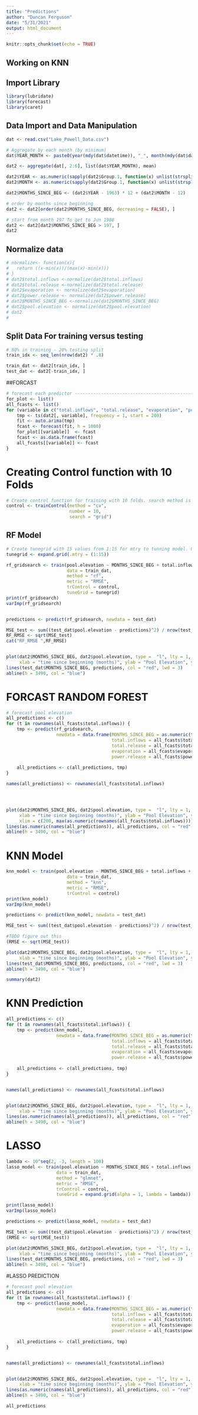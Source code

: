 ```yaml
---
title: "Predictions"
author: "Duncan Ferguson"
date: "5/31/2021"
output: html_document
---
```


```r
knitr::opts_chunk$set(echo = TRUE)
```

## Working on KNN

## Import Library
```r
library(lubridate)
library(forecast)
library(caret)
```


## Data Import and Data Manipulation
```r
dat <- read.csv("Lake_Powell_Data.csv")

# Aggregate by each month (by minimum)
dat$YEAR_MONTH <- paste0(year(mdy(dat$datetime)), "_", month(mdy(dat$datetime)))

dat2 <- aggregate(dat[, 2:6], list(dat$YEAR_MONTH), mean)

dat2$YEAR <- as.numeric(sapply(dat2$Group.1, function(x) unlist(strsplit(x, "_"))[1]))
dat2$MONTH <- as.numeric(sapply(dat2$Group.1, function(x) unlist(strsplit(x, "_"))[2]))

dat2$MONTHS_SINCE_BEG <- (dat2$YEAR - 1963) * 12 + (dat2$MONTH - 12)

# order by months since beginning
dat2 <- dat2[order(dat2$MONTHS_SINCE_BEG, decreasing = FALSE), ]

# start from month 197 To get to Jun 1980
dat2 <- dat2[dat2$MONTHS_SINCE_BEG > 197, ]
dat2
```
## Normalize data

```r
# normalize<- function(x){
#   return ((x-min(x))/(max(x)-min(x)))
# }
# dat2$total.inflows <-normalize(dat2$total.inflows)
# dat2$total.release <-normalize(dat2$total.release)
# dat2$evaporation <- normalize(dat2$evaporation)
# dat2$power.release <- normalize(dat2$power.release)
# dat2$MONTHS_SINCE_BEG <-normalize(dat2$MONTHS_SINCE_BEG)
# dat2$pool.elevation <- normalize(dat2$pool.elevation)
# dat2
# 

```


## Split Data For training versus testing
```r
# 80% in training - 20% testing split
train_idx <- seq_len(nrow(dat2) * .8)

train_dat <- dat2[train_idx, ]
test_dat <- dat2[-train_idx, ]
```
##FORCAST
```r
# forecast each predictor -------------------------------------------------
for_plot <- list()
all_fcasts <- list()
for (variable in c("total.inflows", "total.release", "evaporation", "power.release")) {
    tmp <- ts(dat2[, variable], frequency = 1, start = 200)
    fit <- auto.arima(tmp)
    fcast <- forecast(fit, h = 1000)
    for_plot[[variable]]  <- fcast
    fcast <- as.data.frame(fcast)
    all_fcasts[[variable]] <- fcast
}

```


# Creating Control function with 10 Folds
```r
# Create control function for training with 10 folds. search method is grid.
control <- trainControl(method = "cv", 
                        number = 10, 
                        search = "grid")

```


## RF Model
```r

# Create tunegrid with 15 values from 1:15 for mtry to tunning model. Our train function will change number of entry variable at each split according to tunegrid. 
tunegrid <- expand.grid(.mtry = (1:15)) 

rf_gridsearch <- train(pool.elevation ~ MONTHS_SINCE_BEG + total.inflows + total.release + evaporation + power.release,
                       data = train_dat,
                       method = "rf",
                       metric = "RMSE",
                       trControl = control,
                       tuneGrid = tunegrid)
print(rf_gridsearch)
varImp(rf_gridsearch)


predictions <- predict(rf_gridsearch, newdata = test_dat)

MSE_test <- sum((test_dat$pool.elevation - predictions)^2) / nrow(test_dat)
RF_RMSE <- sqrt(MSE_test)
cat("RF_RMSE ",RF_RMSE)


plot(dat2$MONTHS_SINCE_BEG, dat2$pool.elevation, type =  "l", lty = 1, lwd = 1.5,
     xlab = "time since beginning (months)", ylab = "Pool Elevation", ylim = c(3400, 3750), main="RF Model on Current Data")
lines(test_dat$MONTHS_SINCE_BEG, predictions, col = "red", lwd = 3)
abline(h = 3490, col = "blue")

```
# FORCAST RANDOM FOREST
```r
# forecast pool elevation
all_predictions <- c()
for (t in rownames(all_fcasts$total.inflows)) {
    tmp <- predict(rf_gridsearch,
                   newdata = data.frame(MONTHS_SINCE_BEG = as.numeric(t), 
                                        total.inflows = all_fcasts$total.inflows[t, "Point Forecast"],
                                        total.release = all_fcasts$total.release[t, "Point Forecast"],
                                        evaporation = all_fcasts$evaporation[t, "Point Forecast"],
                                        power.release = all_fcasts$power.release[t, "Point Forecast"]))
    
    all_predictions <- c(all_predictions, tmp)
}

names(all_predictions) <- rownames(all_fcasts$total.inflows)




plot(dat2$MONTHS_SINCE_BEG, dat2$pool.elevation, type =  "l", lty = 1, lwd = 1.5,
     xlab = "time since beginning (months)", ylab = "Pool Elevation", ylim = c(3400, 3750), 
     xlim = c(200, max(as.numeric(rownames(all_fcasts$total.inflows)))), main="RF Model Prediction")
lines(as.numeric(names(all_predictions)), all_predictions, col = "red", lwd = 3)
abline(h = 3490, col = "blue")
```

# KNN Model
```r


knn_model <- train(pool.elevation ~ MONTHS_SINCE_BEG + total.inflows + total.release + evaporation + power.release,
                       data = train_dat,
                       method = "knn",
                       metric = "RMSE",
                       trControl = control)
print(knn_model)
varImp(knn_model)

predictions <- predict(knn_model, newdata = test_dat)

MSE_test <- sum((test_dat$pool.elevation - predictions)^2) / nrow(test_dat)

#TODO figure out this
(RMSE <- sqrt(MSE_test))

plot(dat2$MONTHS_SINCE_BEG, dat2$pool.elevation, type =  "l", lty = 1, lwd = 1.5,
     xlab = "time since beginning (months)", ylab = "Pool Elevation", ylim = c(3400, 3750), main="KNN Model on Current Data")
lines(test_dat$MONTHS_SINCE_BEG, predictions, col = "red", lwd = 3)
abline(h = 3490, col = "blue")
```
```r
summary(dat2)
```


# KNN Prediction
```r
all_predictions <- c()
for (t in rownames(all_fcasts$total.inflows)) {
    tmp <- predict(knn_model,
                   newdata = data.frame(MONTHS_SINCE_BEG = as.numeric(t), 
                                        total.inflows = all_fcasts$total.inflows[t, "Point Forecast"],
                                        total.release = all_fcasts$total.release[t, "Point Forecast"],
                                        evaporation = all_fcasts$evaporation[t, "Point Forecast"],
                                        power.release = all_fcasts$power.release[t, "Point Forecast"]))
    
    all_predictions <- c(all_predictions, tmp)
}


names(all_predictions) <- rownames(all_fcasts$total.inflows)


plot(dat2$MONTHS_SINCE_BEG, dat2$pool.elevation, type =  "l", lty = 1, lwd = 1.5,
     xlab = "time since beginning (months)", ylab = "Pool Elevation", ylim = c(3400, 3750), xlim = c(200, 1000), main= "KNN Prediction")
lines(as.numeric(names(all_predictions)), all_predictions, col = "red", lwd = 3)
abline(h = 3490, col = "blue")
```

# LASSO
```r
lambda <- 10^seq(2, -3, length = 100)
lasso_model <- train(pool.elevation ~ MONTHS_SINCE_BEG + total.inflows + total.release + evaporation + power.release,
                   data = train_dat,
                   method = "glmnet",
                   metric = "RMSE",
                   trControl = control,
                   tuneGrid = expand.grid(alpha = 1, lambda = lambda))

print(lasso_model)
varImp(lasso_model)

predictions <- predict(lasso_model, newdata = test_dat)

MSE_test <- sum((test_dat$pool.elevation - predictions)^2) / nrow(test_dat)
(RMSE <- sqrt(MSE_test))

plot(dat2$MONTHS_SINCE_BEG, dat2$pool.elevation, type =  "l", lty = 1, lwd = 1.5,
     xlab = "time since beginning (months)", ylab = "Pool Elevation", ylim = c(3400, 3750), main="Lasso Model on Current Data")
lines(test_dat$MONTHS_SINCE_BEG, predictions, col = "red", lwd = 3)
abline(h = 3490, col = "blue")

```

#LASSO PREDICTION
```r
# forecast pool elevation
all_predictions <- c()
for (t in rownames(all_fcasts$total.inflows)) {
    tmp <- predict(lasso_model,
                   newdata = data.frame(MONTHS_SINCE_BEG = as.numeric(t), 
                                        total.inflows = all_fcasts$total.inflows[t, "Point Forecast"],
                                        total.release = all_fcasts$total.release[t, "Point Forecast"],
                                        evaporation = all_fcasts$evaporation[t, "Point Forecast"],
                                        power.release = all_fcasts$power.release[t, "Point Forecast"]))
    
    all_predictions <- c(all_predictions, tmp)
}


names(all_predictions) <- rownames(all_fcasts$total.inflows)


plot(dat2$MONTHS_SINCE_BEG, dat2$pool.elevation, type =  "l", lty = 1, lwd = 1.5,
     xlab = "time since beginning (months)", ylab = "Pool Elevation", ylim = c(3400, 3750), xlim = c(200, max(as.numeric(rownames(all_fcasts$total.inflows)))), main="Lasso Prediction")+points(x=1328, y=3490)
lines(as.numeric(names(all_predictions)), all_predictions, col = "red", lwd = 3)
abline(h = 3490, col = "blue")
```


```r
all_predictions
```








